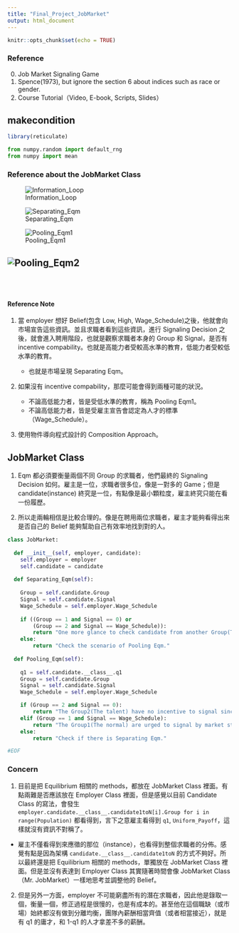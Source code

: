 ```yaml
---
title: "Final_Project_JobMarket"
output: html_document
---
```


```r
knitr::opts_chunk$set(echo = TRUE)
```

### Reference

0. Job Market Signaling Game
1. Spence(1973), but ignore the section 6 about indices such as race or gender.
2. Course Tutorial（Video, E-book, Scripts, Slides）

## makecondition

```r
library(reticulate)
```

```python
from numpy.random import default_rng
from numpy import mean
```

### Reference about the JobMarket Class

![Information_Loop](./Figures/Figure1.png)

![Separating_Eqm](./Figures/Separating_Eqm.png)

![Pooling_Eqm1](./Figures/Pooling_Eqm1.png)

![Pooling_Eqm2](./Figures/Pooling_Eqm2.png)
---

<br>
<br>

#### Reference Note

1. 當 employer 想好 Belief(包含 Low, High, Wage_Schedule)之後，他就會向市場宣告這些資訊。並且求職者看到這些資訊，進行 Signaling Decision 之後，就會進入聘用階段，也就是觀察求職者本身的 Group 和 Signal，是否有 incentive compability。也就是高能力者受較高水準的教育，低能力者受較低水準的教育。

   - 也就是市場呈現 Separating Eqm。

2. 如果沒有  incentive compability，那麼可能會得到兩種可能的狀況。

   - 不論高低能力者，皆是受低水準的教育，稱為 Pooling Eqm1。
   - 不論高低能力者，皆是受雇主宣告會認定為人才的標準（Wage_Schedule）。
   
3. 使用物件導向程式設計的 Composition Approach。

## JobMarket Class

1. Eqm 都必須要衡量兩個不同 Group 的求職者，他們最終的 Signaling Decision 如何。雇主是一位，求職者很多位，像是一對多的 Game；但是 candidate(instance) 終究是一位，有點像是最小顆粒度，雇主終究只能在看一份履歷。

2. 所以走兩輪相信是比較合理的。像是在聘用兩位求職者，雇主才能夠看得出來是否自己的 Belief 能夠幫助自己有效率地找到對的人。

```python
class JobMarket:
  
  def __init__(self, employer, candidate):
    self.employer = employer
    self.candidate = candidate
  
  def Separating_Eqm(self):
    
    Group = self.candidate.Group
    Signal = self.candidate.Signal
    Wage_Schedule = self.employer.Wage_Schedule
    
    if ((Group == 1 and Signal == 0) or
        (Group == 2 and Signal == Wage_Schedule)):
        return "One more glance to check candidate from another Group(Type), therefore, the Separating Eqm will be more convincing."
    else:
        return "Check the scenario of Pooling Eqm."
      
  def Pooling_Eqm(self):
    
    q1 = self.candidate.__class__.q1
    Group = self.candidate.Group
    Signal = self.candidate.Signal
    Wage_Schedule = self.employer.Wage_Schedule

    if (Group == 2 and Signal == 0):
        return "The Group2(The talent) have no incentive to signal since q1*2 < Wage_Schedule: " + str(q1) + " * 2" + " < " + str(Wage_Schedule)
    elif (Group == 1 and Signal == Wage_Schedule):
        return "The Group1(The normal) are urged to signal by market structure since Wage_Schedule < 1-q1: " + str(Wage_Schedule) + " < " + "1-" + str(q1)
    else: 
        return "Check if there is Separating Eqm."

#EOF
```

### Concern

1. 目前是把 Equilibrium 相關的 methods，都放在 JobMarket Class 裡面。有點兩難是否應該放在 Employer Class 裡面，但是感覺以目前 Candidate Class 的寫法，會發生 `employer.candidate.__class__.candidate1toN[i].Group for i in range(Population)` 都看得到，言下之意雇主看得到 `q1`, `Uniform_Payoff`，這樣就沒有資訊不對稱了。

  - 雇主不僅看得到來應徵的那位（instance），也看得到整個求職者的分佈。感覺有點是因為架構 `candidate.__class__.candidate1toN` 的方式不夠好。所以最終還是把 Equilibrium 相關的 methods，單獨放在 JobMarket Class 裡面。但是並沒有表達到 Employer Class 其實隨著時間會像 JobMarket Class（Mr. JobMarket）一樣地思考並調整他的 Belief。

2. 但是另外一方面，employer 不可能窮盡所有的潛在求職者，因此他是錄取一個，衡量一個，修正過程是很慢的，也是有成本的。甚至他在這個職缺（或市場）始終都沒有做到分離均衡，團隊內薪酬相當齊值（或者相當接近），就是有 q1 的庸才，和 1-q1 的人才拿差不多的薪酬。
